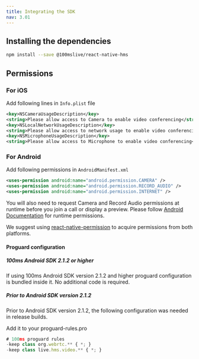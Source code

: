 ```yaml
---
title: Integrating the SDK
nav: 3.01
---
```


## Installing the dependencies

```bash
npm install --save @100mslive/react-native-hms
```

## Permissions

### For iOS

Add following lines in `Info.plist` file

```xml
<key>NSCameraUsageDescription</key>
<string>Please allow access to Camera to enable video conferencing</string>
<key>NSLocalNetworkUsageDescription</key>
<string>Please allow access to network usage to enable video conferencing</string>
<key>NSMicrophoneUsageDescription</key>
<string>Please allow access to Microphone to enable video conferencing</string>
```

### For Android

Add following permissions in `AndroidManifest.xml`

```xml
<uses-permission android:name="android.permission.CAMERA" />
<uses-permission android:name="android.permission.RECORD_AUDIO" />
<uses-permission android:name="android.permission.INTERNET" />
```

You will also need to request Camera and Record Audio permissions at runtime before you join a call or display a preview. Please follow [Android Documentation](https://developer.android.com/training/permissions/requesting#request-permission) for runtime permissions.

We suggest using [react-native-permission](https://www.npmjs.com/package/react-native-permissions) to acquire permissions from both platforms.

#### Proguard configuration

##### 100ms Android SDK 2.1.2 or higher
If using 100ms Android SDK version 2.1.2 and higher proguard configuration is bundled inside it. No additional code is required.

##### Prior to Android SDK version 2.1.2
Prior to Android SDK version 2.1.2, the following configuration was needed in release builds.

Add it to your proguard-rules.pro

```js
# 100ms proguard rules
-keep class org.webrtc.** { *; }
-keep class live.hms.video.** { *; }
```
